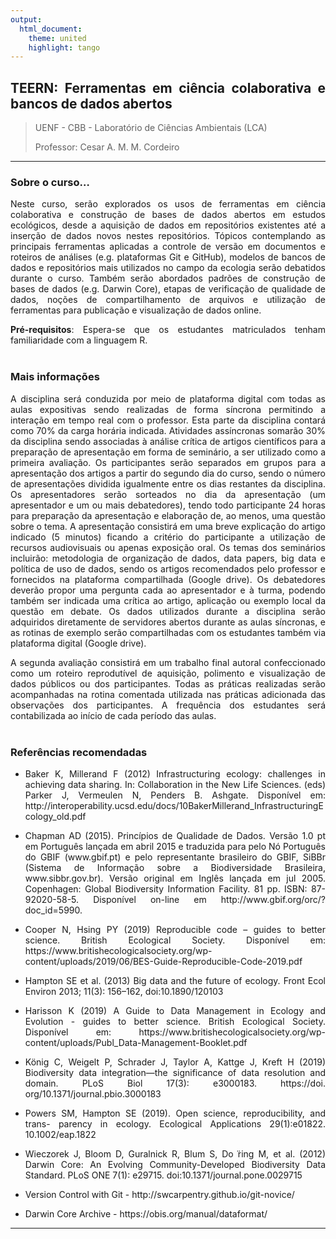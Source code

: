 ```yaml
---
output: 
  html_document:
    theme: united
    highlight: tango
---
```

<style>
body {
text-align: justify}
</style>


## TEERN: Ferramentas em ciência colaborativa e bancos de dados abertos

> UENF - CBB - Laboratório de Ciências Ambientais (LCA)
>
> Professor: Cesar A. M. M. Cordeiro

------------------------------------------------------------------------

### Sobre o curso...

Neste curso, serão explorados os usos de ferramentas em ciência colaborativa e construção de bases de dados abertos em estudos ecológicos, desde a aquisição de dados em repositórios existentes até a inserção de dados novos nestes repositórios. Tópicos contemplando as principais ferramentas aplicadas a controle de versão em documentos e roteiros de análises (e.g. plataformas Git e GitHub), modelos de bancos de dados e repositórios mais utilizados no campo da ecologia serão debatidos durante o curso. Também serão abordados padrões de construção de bases de dados (e.g. Darwin Core), etapas de verificação de qualidade de dados, noções de compartilhamento de arquivos e utilização de ferramentas para publicação e visualização de dados online.

**Pré-requisitos**: Espera-se que os estudantes matriculados tenham familiaridade com a linguagem R.
<br><br>


### Mais informações

A disciplina será conduzida por meio de plataforma digital com todas as aulas expositivas sendo realizadas de forma síncrona permitindo a interação em tempo real com o professor. Esta parte da disciplina contará como 70% da carga horária indicada. Atividades assíncronas somarão 30% da disciplina sendo associadas à análise crítica de artigos científicos para a preparação de apresentação em forma de seminário, a ser utilizado como a primeira avaliação. Os participantes serão separados em grupos para a apresentação dos artigos a partir do segundo dia do curso, sendo o número de apresentações dividida igualmente entre os dias restantes da disciplina. Os apresentadores serão sorteados no dia da apresentação (um apresentador e um ou mais debatedores), tendo todo participante 24 horas para preparação da apresentação e elaboração de, ao menos, uma questão sobre o tema. A apresentação consistirá em uma breve explicação do artigo indicado (5 minutos) ficando a critério do participante a utilização de recursos audiovisuais ou apenas exposição oral. Os temas dos seminários incluirão: metodologia de organização de dados, data papers, big data e política de uso de dados, sendo os artigos recomendados pelo professor e fornecidos na plataforma compartilhada (Google drive). Os debatedores deverão propor uma pergunta cada ao apresentador e à turma, podendo também ser indicada uma crítica ao artigo, aplicação ou exemplo local da questão em debate. 
Os dados utilizados durante a disciplina serão adquiridos diretamente de servidores abertos durante as aulas síncronas, e as rotinas de exemplo serão compartilhadas com os estudantes também via plataforma digital (Google drive).  

A segunda avaliação consistirá em um trabalho final autoral confeccionado como um roteiro reprodutível de aquisição, polimento e visualização de dados públicos ou dos participantes. Todas as práticas realizadas serão acompanhadas na rotina comentada utilizada nas práticas adicionada das observações dos participantes. A frequência dos estudantes será contabilizada ao início de cada período das aulas.
<br><br>


### Referências recomendadas

+ Baker K, Millerand F (2012) Infrastructuring ecology: challenges in achieving data sharing. In: Collaboration in the New Life Sciences. (eds) Parker J, Vermeulen N, Penders B. Ashgate. Disponível em: http://interoperability.ucsd.edu/docs/10BakerMillerand_InfrastructuringEcology_old.pdf

+ Chapman AD (2015). Princípios de Qualidade de Dados. Versão 1.0 pt em Português lançada em abril 2015 e traduzida para pelo Nó Português do GBIF (www.gbif.pt) e pelo representante brasileiro do GBIF, SiBBr (Sistema de Informação sobre a Biodiversidade Brasileira, www.sibbr.gov.br). Versão original em Inglês lançada em jul 2005. Copenhagen: Global Biodiversity Information Facility. 81 pp. ISBN: 87-92020-58-5. Disponível on-line em http://www.gbif.org/orc/?doc_id=5990.

+ Cooper N, Hsing PY (2019) Reproducible code – guides to better science. British Ecological Society. Disponível em: https://www.britishecologicalsociety.org/wp-content/uploads/2019/06/BES-Guide-Reproducible-Code-2019.pdf

+ Hampton SE et al. (2013) Big data and the future of ecology. Front Ecol Environ 2013; 11(3): 156–162, doi:10.1890/120103

+ Harisson K (2019) A Guide to Data Management in Ecology and Evolution - guides to better science. British Ecological Society. Disponível em: https://www.britishecologicalsociety.org/wp-content/uploads/Publ_Data-Management-Booklet.pdf

+ König C, Weigelt P, Schrader J, Taylor A, Kattge J, Kreft H (2019) Biodiversity data integration—the significance of data resolution and domain. PLoS Biol 17(3): e3000183. https://doi. org/10.1371/journal.pbio.3000183

+ Powers SM, Hampton SE (2019). Open science, reproducibility, and trans- parency in ecology. Ecological Applications 29(1):e01822. 10.1002/eap.1822

+ Wieczorek J, Bloom D, Guralnick R, Blum S, Do ̈ring M, et al. (2012) Darwin Core: An Evolving Community-Developed Biodiversity Data Standard. PLoS ONE 7(1): e29715. doi:10.1371/journal.pone.0029715

+ Version Control with Git - http://swcarpentry.github.io/git-novice/

+ Darwin Core Archive - https://obis.org/manual/dataformat/

***